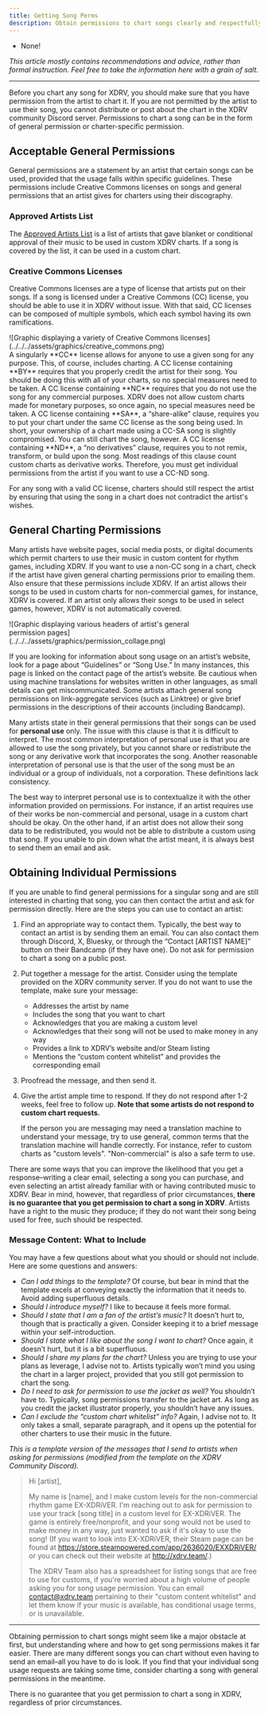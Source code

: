 ```yaml
---
title: Getting Song Perms
description: Obtain permissions to chart songs clearly and respectfully.
---
```


<Aside type="note" title="Recommended Precursors:">

- None!

*This article mostly contains recommendations and advice, rather than formal instruction. Feel free to take the information here with a grain of salt.*

</Aside>

---

Before you chart any song for XDRV, you should make sure that you have permission from the artist to chart it. If you are not permitted by the artist to use their song, you cannot distribute or post about the chart in the XDRV community Discord server. Permissions to chart a song can be in the form of general permission or charter-specific permission.

## Acceptable General Permissions

General permissions are a statement by an artist that certain songs can be used, provided that the usage falls within specific guidelines. These permissions include Creative Commons licenses on songs and general permissions that an artist gives for charters using their discography.

### Approved Artists List

The [Approved Artists List](https://docs.google.com/spreadsheets/d/1proQiFfMdWsOHJ4aqs6q88aLru0LDq-RmH7CCd0Tugk/edit?gid=261981032#gid=261981032) is a list of artists that gave blanket or conditional approval of their music to be used in custom XDRV charts. If a song is covered by the list, it can be used in a custom chart.

### Creative Commons Licenses

Creative Commons licenses are a type of license that artists put on their songs. If a song is licensed under a Creative Commons (CC) license, you should be able to use it in XDRV without issue. With that said, CC licenses can be composed of multiple symbols, which each symbol having its own ramifications.

<div style="width:85%">
![Graphic displaying a variety of Creative Commons licenses](../../../assets/graphics/creative_commons.png)
</div>

<Tabs>
<TabItem label="CC">
A singularly **CC** license allows for anyone to use a given song for any purpose. This, of course, includes charting.
</TabItem>
<TabItem label="BY">
A CC license containing **BY** requires that you properly credit the artist for their song. You should be doing this with all of your charts, so no special measures need to be taken.
</TabItem>
<TabItem label="NC">
A CC license containing **NC** requires that you do not use the song for any commercial purposes. XDRV does not allow custom charts made for monetary purposes, so once again, no special measures need be taken.
</TabItem>
<TabItem label="SA">
A CC license containing **SA**, a “share-alike” clause, requires you to put your chart under the same CC license as the song being used. In short, your ownership of a chart made using a CC-SA song is slightly compromised. You can still chart the song, however.
</TabItem>
<TabItem label="ND">
A CC license containing **ND**, a “no derivatives” clause, requires you to not remix, transform, or build upon the song. Most readings of this clause count custom charts as derivative works. Therefore, you must get individual permissions from the artist if you want to use a CC-ND song.
</TabItem>
</Tabs>

For any song with a valid CC license, charters should still respect the artist by ensuring that using the song in a chart does not contradict the artist's wishes.

## General Charting Permissions

Many artists have website pages, social media posts, or digital documents which permit charters to use their music in custom content for rhythm games, including XDRV. If you want to use a non-CC song in a chart, check if the artist have given general charting permissions prior to emailing them. Also ensure that these permissions include XDRV. If an artist allows their songs to be used in custom charts for non-commercial games, for instance, XDRV is covered. If an artist only allows their songs to be used in select games, however, XDRV is not automatically covered.

<div style="width:85%">
![Graphic displaying various headers of artist's general permission pages](../../../assets/graphics/permission_collage.png)
</div>

If you are looking for information about song usage on an artist’s website, look for a page about “Guidelines” or “Song Use.” In many instances, this page is linked on the contact page of the artist’s website. Be cautious when using machine translations for websites written in other languages, as small details can get miscommunicated. Some artists attach general song permissions on link-aggregate services (such as Linktree) or give brief permissions in the descriptions of their accounts (including Bandcamp).

<Aside type="caution" title="Personal Use">

Many artists state in their general permissions that their songs can be used for **personal use** only. The issue with this clause is that it is difficult to interpret. The most common interpretation of personal use is that you are allowed to use the song privately, but you cannot share or redistribute the song or any derivative work that incorporates the song. Another reasonable interpretation of personal use is that the user of the song must be an individual or a group of individuals, not a corporation. These definitions lack consistency.

The best way to interpret personal use is to contextualize it with the other information provided on permissions. For instance, if an artist requires use of their works be non-commercial and personal, usage in a custom chart should be okay. On the other hand, if an artist does not allow their song data to be redistributed, you would not be able to distribute a custom using that song. If you unable to pin down what the artist meant, it is always best to send them an email and ask.

</Aside>

## Obtaining Individual Permissions

If you are unable to find general permissions for a singular song and are still interested in charting that song, you can then contact the artist and ask for permission directly. Here are the steps you can use to contact an artist:

<Steps>

1. Find an appropriate way to contact them. Typically, the best way to contact an artist is by sending them an email. You can also contact them through Discord, X, Bluesky, or through the “Contact [ARTIST NAME]” button on their Bandcamp (if they have one). Do not ask for permission to chart a song on a public post.

2. Put together a message for the artist. Consider using the template provided on the XDRV community server. If you do not want to use the template, make sure your message:

	- Addresses the artist by name
	- Includes the song that you want to chart
	- Acknowledges that you are making a custom level
	- Acknowledges that their song will not be used to make money in any way
	- Provides a link to XDRV’s website and/or Steam listing
	- Mentions the “custom content whitelist” and provides the corresponding email

3. Proofread the message, and then send it.

4. Give the artist ample time to respond. If they do not respond after 1-2 weeks, feel free to follow up. **Note that some artists do not respond to custom chart requests.**
	
	<Aside type="caution" title="General Terms">

	If the person you are messaging may need a translation machine to understand your message, try to use general, common terms that the translation machine will handle correctly. For instance, refer to custom charts as "custom levels". "Non-commercial" is also a safe term to use.

	</Aside>

</Steps>

There are some ways that you can improve the likelihood that you get a response–writing a clear email, selecting a song you can purchase, and even selecting an artist already familiar with or having contributed music to XDRV. Bear in mind, however, that regardless of prior circumstances, **there is no guarantee that you get permission to chart a song in XDRV**. Artists have a right to the music they produce; if they do not want their song being used for free, such should be respected. 

### Message Content: What to Include

You may have a few questions about what you should or should not include. Here are some questions and answers:

- *Can I add things to the template?* Of course, but bear in mind that the template excels at conveying exactly the information that it needs to. Avoid adding superfluous details.
- *Should I introduce myself?* I like to because it feels more formal.
- *Should I state that I am a fan of the artist’s music?* It doesn’t hurt to, though that is practically a given. Consider keeping it to a brief message within your self-introduction.
- *Should I state what I like about the song I want to chart?* Once again, it doesn’t hurt, but it is a bit superfluous.
- *Should I share my plans for the chart?* Unless you are trying to use your plans as leverage, I advise not to. Artists typically won’t mind you using the chart in a larger project, provided that you still got permission to chart the song.
- *Do I need to ask for permission to use the jacket as well?* You shouldn’t have to. Typically, song permissions transfer to the jacket art. As long as you credit the jacket illustrator properly, you shouldn’t have any issues.
- *Can I exclude the “custom chart whitelist” info?* Again, I advise not to. It only takes a small, separate paragraph, and it opens up the potential for other charters to use their music in the future.

*This is a template version of the messages that I send to artists when asking for permissions (modified from the template on the XDRV Community Discord).*

> Hi [artist],
>
> My name is [name], and I make custom levels for the non-commercial rhythm game EX-XDRiVER. I'm reaching out to ask for permission to use your track [song title] in a custom level for EX-XDRiVER. The game is entirely free/nonprofit, and your song would not be used to make money in any way, just wanted to ask if it's okay to use the song!
> (If you want to look into EX-XDRiVER, their Steam page can be found at https://store.steampowered.com/app/2636020/EXXDRiVER/ or you can check out their website at http://xdrv.team/.)
>
> The XDRV Team also has a spreadsheet for listing songs that are free to use for customs, if you're worried about a high volume of people asking you for song usage permission. You can email contact@xdrv.team pertaining to their "custom content whitelist" and let them know if your music is available, has conditional usage terms, or is unavailable.

---

Obtaining permission to chart songs might seem like a major obstacle at first, but understanding where and how to get song permissions makes it far easier. There are many different songs you can chart without even having to send an email–all you have to do is look. If you find that your individual song usage requests are taking some time, consider charting a song with general permissions in the meantime.

<Aside type="danger" title="Again, remember...">

There is no guarantee that you get permission to chart a song in XDRV, regardless of prior circumstances.

</Aside>